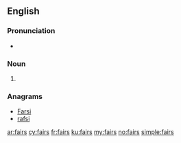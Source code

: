 ==English==

===Pronunciation===
* {{homophones|lang=en|fares}}

===Noun===
{{head|en|plural}}

# {{plural of|fair|lang=en|nocat=1}}

===Anagrams===
* [[Farsi#English|Farsi]]
* [[rafsi#English|rafsi]]

[[ar:fairs]]
[[cy:fairs]]
[[fr:fairs]]
[[ku:fairs]]
[[my:fairs]]
[[no:fairs]]
[[simple:fairs]]
